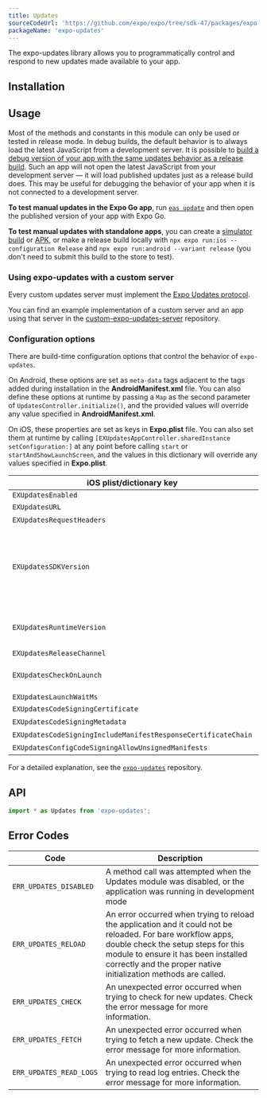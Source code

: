```yaml
---
title: Updates
sourceCodeUrl: 'https://github.com/expo/expo/tree/sdk-47/packages/expo-updates'
packageName: 'expo-updates'
---
```



The expo-updates library allows you to programmatically control and respond to new updates made available to your app.

<PlatformsSection android emulator ios simulator />

## Installation

<APIInstallSection href="/bare/installing-updates/" />

## Usage

Most of the methods and constants in this module can only be used or tested in release mode. In debug builds, the default behavior is to always load the latest JavaScript from a development server. It is possible to [build a debug version of your app with the same updates behavior as a release build](/eas-update/debug-updates/#debugging-of-native-code-in-an-app). Such an app will not open the latest JavaScript from your development server &mdash; it will load published updates just as a release build does. This may be useful for debugging the behavior of your app when it is not connected to a development server.

**To test manual updates in the Expo Go app**, run [`eas update`](/eas-update/introduction) and then open the published version of your app with Expo Go.

**To test manual updates with standalone apps**, you can create a [simulator build](/build-reference/simulators.mdx) or [APK](/build-reference/apk.mdx), or make a release build locally with `npx expo run:ios --configuration Release` and `npx expo run:android --variant release` (you don't need to submit this build to the store to test).

### Using expo-updates with a custom server

Every custom updates server must implement the [Expo Updates protocol](https://docs.expo.dev/technical-specs/expo-updates-0/).

You can find an example implementation of a custom server and an app using that server in the [custom-expo-updates-server](https://github.com/expo/custom-expo-updates-server) repository.


### Configuration options

There are build-time configuration options that control the behavior of `expo-updates`. 

On Android, these options are set as `meta-data` tags adjacent to the tags added during installation in the **AndroidManifest.xml** file. You can also define these options at runtime by passing a `Map` as the second parameter of `UpdatesController.initialize()`, and the provided values will override any value specified in **AndroidManifest.xml**.

On iOS, these properties are set as keys in **Expo.plist** file. You can also set them at runtime by calling `[EXUpdatesAppController.sharedInstance setConfiguration:]` at any point before calling `start` or `startAndShowLaunchScreen`, and the values in this dictionary will override any values specified in **Expo.plist**.

| iOS plist/dictionary key | Android Map key | Android meta-data name         | Default | Required? |
|--------------------------|---------------- | ------------------------------ | ------- | --------- |
| `EXUpdatesEnabled`       | `enabled`       | `expo.modules.updates.ENABLED` | `true`  | <NoIcon />        |
| `EXUpdatesURL`           | `updateUrl`     | `expo.modules.updates.EXPO_UPDATE_URL` | (none)  | <YesIcon />        |
| `EXUpdatesRequestHeaders`| `requestHeaders`| `expo.modules.updates.UPDATES_CONFIGURATION_REQUEST_HEADERS_KEY` | (none)  | <NoIcon />        |
| `EXUpdatesSDKVersion`    | `sdkVersion`    | `expo.modules.updates.EXPO_SDK_VERSION` | (none)  | (exactly one of `sdkVersion` or `runtimeVersion` is required, Required for apps hosted on Expo's server) |
| `EXUpdatesRuntimeVersion` | `runtimeVersion` | `expo.modules.updates.EXPO_RUNTIME_VERSION` | (none)  | (exactly one of `sdkVersion` or `runtimeVersion` is required) |
| `EXUpdatesReleaseChannel` | `releaseChannel` | `expo.modules.updates.EXPO_RELEASE_CHANNEL` | `default` | <NoIcon />        |
| `EXUpdatesCheckOnLaunch` | `checkOnLaunch` | `expo.modules.updates.EXPO_UPDATES_CHECK_ON_LAUNCH` | `ALWAYS` (`ALWAYS`, `NEVER`, `WIFI_ONLY`, `ERROR_RECOVERY_ONLY`)| <NoIcon />        |
| `EXUpdatesLaunchWaitMs`  | `launchWaitMs`  | `expo.modules.updates.EXPO_UPDATES_LAUNCH_WAIT_MS` | `0`     | <NoIcon />        |
| `EXUpdatesCodeSigningCertificate` | `codeSigningCertificate` | `expo.modules.updates.CODE_SIGNING_CERTIFICATE`    | (none)  | <NoIcon />        |
| `EXUpdatesCodeSigningMetadata`    | `codeSigningMetadata`    | `expo.modules.updates.CODE_SIGNING_METADATA`       | (none)  | <NoIcon />        |
| `EXUpdatesCodeSigningIncludeManifestResponseCertificateChain` | `codeSigningIncludeManifestResponseCertificateChain` | `expo.modules.updates.CODE_SIGNING_INCLUDE_MANIFEST_RESPONSE_CERTIFICATE_CHAIN` | false | <NoIcon />        |
| `EXUpdatesConfigCodeSigningAllowUnsignedManifests` | `codeSigningAllowUnsignedManifests` | `expo.modules.updates.CODE_SIGNING_ALLOW_UNSIGNED_MANIFESTS` | false | <NoIcon />        |

For a detailed explanation, see the [`expo-updates`](https://github.com/expo/expo/blob/main/packages/expo-updates/README.md) repository.

## API

```js
import * as Updates from 'expo-updates';
```

<APISection packageName="expo-updates" apiName="Updates" />

## Error Codes

| Code                    | Description                                                                                                                                                                                                                                                   |
| ----------------------- | ------------------------------------------------------------------------------------------------------------------------------------------------------------------------------------------------------------------------------------------------------------- |
| `ERR_UPDATES_DISABLED`  | A method call was attempted when the Updates module was disabled, or the application was running in development mode                                                                                                                                          |
| `ERR_UPDATES_RELOAD`    | An error occurred when trying to reload the application and it could not be reloaded. For bare workflow apps, double check the setup steps for this module to ensure it has been installed correctly and the proper native initialization methods are called. |
| `ERR_UPDATES_CHECK`     | An unexpected error occurred when trying to check for new updates. Check the error message for more information.                                                                                                                                              |
| `ERR_UPDATES_FETCH`     | An unexpected error occurred when trying to fetch a new update. Check the error message for more information.                                                                                                                                                 |
| `ERR_UPDATES_READ_LOGS` | An unexpected error occurred when trying to read log entries. Check the error message for more information.                                                                                                                                                   |

